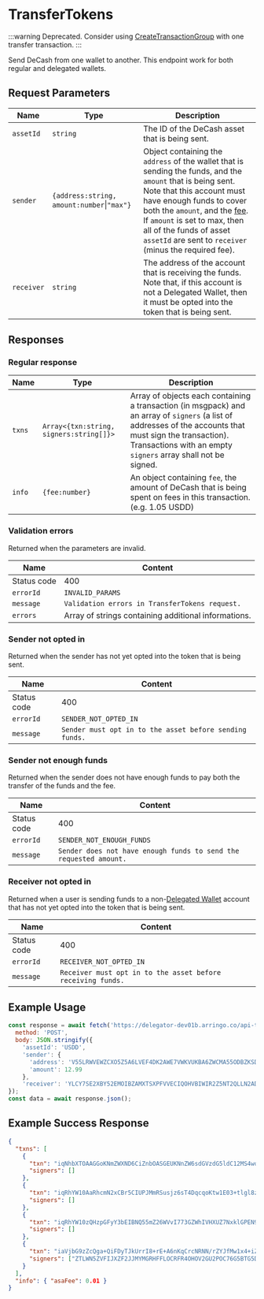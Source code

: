 # TransferTokens

:::warning
Deprecated. Consider using [CreateTransactionGroup](/docs/api/algorand/create-transaction-group) with one transfer transaction.
:::

Send DeCash from one wallet to another. This endpoint work for both regular and delegated wallets.

## Request Parameters

|     Name    |                   Type                   | Description |
| ----------- | ---------------------------------------- | ----------- |
| `assetId`   | `string`                                 | The ID of the DeCash asset that is being sent. |
| `sender`    | `{address:string, amount:number`\|`"max"}` | Object containing the `address` of the wallet that is sending the funds, and the `amount` that is being sent. Note that this account must have enough funds to cover both the `amount`, and the [fee](/docs/api/fees). If `amount` is set to max, then all of the funds of asset `assetId` are sent to `receiver` (minus the required fee). |
| `receiver`  | `string`                                 | The address of the account that is receiving the funds. Note that, if this account is not a Delegated Wallet, then it must be opted into the token that is being sent. | 

## Responses

### Regular response

|     Name    |                   Type                  | Description |
| ----------- | --------------------------------------- | ----------- | 
| `txns`      | `Array<{txn:string, signers:string[]}>` | Array of objects each containing a transaction (in msgpack) and an array of `signers` (a list of addresses of the accounts that must sign the transaction). Transactions with an empty `signers` array shall not be signed. |
| `info`      | `{fee:number}`                          | An object containing `fee`, the amount of DeCash that is being spent on fees in this transaction. (e.g. 1.05 USDD) | 

### Validation errors

Returned when the parameters are invalid.

|     Name    |                              Content                              |
| ----------- | ----------------------------------------------------------------- |
| Status code | 400                                                               |
| `errorId`   | `INVALID_PARAMS`                                                  |
| `message`   | `Validation errors in TransferTokens request.`                    | 
| `errors`    | Array of strings containing additional informations.              |

### Sender not opted in 

Returned when the sender has not yet opted into the token that is being sent.

|     Name    |                              Content                              |
| ----------- | ----------------------------------------------------------------- |
| Status code | 400                                                               |
| `errorId`   | `SENDER_NOT_OPTED_IN`                                             |
| `message`   | `Sender must opt in to the asset before sending funds.`           | 

### Sender not enough funds

Returned when the sender does not have enough funds to pay both the transfer of the funds and the fee.

|     Name    |                              Content                              |
| ----------- | ----------------------------------------------------------------- |
| Status code | 400                                                               |
| `errorId`   | `SENDER_NOT_ENOUGH_FUNDS`                                         |
| `message`   | `Sender does not have enough funds to send the requested amount.` |

### Receiver not opted in

Returned when a user is sending funds to a non-[Delegated Wallet](/docs/concepts/delegated-wallets) account that has not yet opted into the token that is being sent.

|     Name    |                              Content                              |
| ----------- | ----------------------------------------------------------------- |
| Status code | 400                                                               |
| `errorId`   | `RECEIVER_NOT_OPTED_IN`                                           |
| `message`   | `Receiver must opt in to the asset before receiving funds.`       |

## Example Usage

<Tabs>
<TabItem value="js" label="JavaScript">

```js
const response = await fetch('https://delegator-dev01b.arringo.co/api-test/TransferTokens', {
  method: 'POST',
  body: JSON.stringify({
    'assetId': 'USDD', 
    'sender': {
      'address': 'V55LRWVEWZCXO5Z5A6LVEF4DK2AWE7VWKVUKBA6ZWCMA55ODBZKSDDQRBU',
      'amount': 12.99
    },
    'receiver': 'YLCY7SE2XBY52EMOIBZAMXTSXPFVVECIQOHVBIWIR2Z5NT2QLLN2ADZZSE'})
});
const data = await response.json();
```

</TabItem>
</Tabs>

## Example Success Response

```json
{
  "txns": [
    {
      "txn": "iqNhbXTOAAGGoKNmZWXND6CiZnbOASGEUKNnZW6sdGVzdG5ldC12MS4womdoxCBIY7UYpLPITsgQ8i1PEIHLD3HwWaesIN7GL39w5Qk6IqNncnDEIEb2Cre7tsl1gobXOwMfS5RuGGZr4Zv/+BnH4C71qQmNomx2zgEhiDijcmN2xCDM12b3NSoTfJdJSzDDROUq3CiWPHHdXRqae4X/G6GZuqNzbmTEIGvkIhQ8kyZFK6yPPqxPgOpyqgq3DUTTf62WCXzMNcePpHR5cGWjcGF5",
      "signers": []
    },
    {
      "txn": "iqRhYW10AaRhcmN2xCBr5CIUPJMmRSusjz6sT4DqcqoKtw1E03+tlgl8zDXHj6Jmds4BIYRQo2dlbqx0ZXN0bmV0LXYxLjCiZ2jEIEhjtRiks8hOyBDyLU8QgcsPcfBZp6wg3sYvf3DlCToio2dycMQgRvYKt7u2yXWChtc7Ax9LlG4YZmvhm//4GcfgLvWpCY2ibHbOASGIOKNzbmTEIGhMpbcjOw4l/o8bIBy+hdpNBG997YfUvGHdNOG1YLekpHR5cGWlYXhmZXKkeGFpZM4DGUVQ",
      "signers": []
    },
    {
      "txn": "iqRhYW10zQHzpGFyY3bEIBNQ55mZ26WVvI773GZWhIVHXUZ7NxklGPEN9Sc9xEOMomZ2zgEhhFCjZ2VurHRlc3RuZXQtdjEuMKJnaMQgSGO1GKSzyE7IEPItTxCByw9x8FmnrCDexi9/cOUJOiKjZ3JwxCBG9gq3u7bJdYKG1zsDH0uUbhhma+Gb//gZx+Au9akJjaJsds4BIYg4o3NuZMQgaEyltyM7DiX+jxsgHL6F2k0Eb33th9S8Yd004bVgt6SkdHlwZaVheGZlcqR4YWlkzgMZRVA=",
      "signers": []
    },
    {
      "txn": "iaVjbG9zZcQga+QiFDyTJkUrrI8+rE+A6nKqCrcNRNN/rZYJfMw1x4+iZnbOASGEUKNnZW6sdGVzdG5ldC12MS4womdoxCBIY7UYpLPITsgQ8i1PEIHLD3HwWaesIN7GL39w5Qk6IqNncnDEIEb2Cre7tsl1gobXOwMfS5RuGGZr4Zv/+BnH4C71qQmNomx2zgEhiDijcmN2xCBr5CIUPJMmRSusjz6sT4DqcqoKtw1E03+tlgl8zDXHj6NzbmTEIMzXZvc1KhN8l0lLMMNE5SrcKJY8cd1dGpp7hf8boZm6pHR5cGWjcGF5",
      "signers": ["ZTLWN5ZVFIJXZF2JJMYMGRHFFLOCRFR4OHOV2GU2POC76G5BTG5DOBVU3E"]
    }
  ],
  "info": { "asaFee": 0.01 }
}
```
